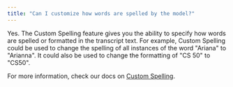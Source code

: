 ```yaml
---
title: "Can I customize how words are spelled by the model?"
---
```


Yes. The Custom Spelling feature gives you the ability to specify how words are spelled or formatted in the transcript text. For example, Custom Spelling could be used to change the spelling of all instances of the word "Ariana" to "Arianna". It could also be used to change the formatting of "CS 50" to "CS50".

For more information, check our docs on [Custom Spelling](/docs/speech-to-text/pre-recorded-audio/custom-spelling).
